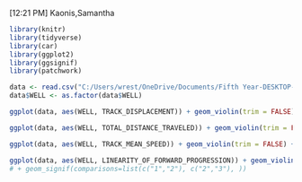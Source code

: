 [12:21 PM] Kaonis,Samantha
```r
library(knitr)
library(tidyverse)
library(car)
library(ggplot2)
library(ggsignif)
library(patchwork)
```

```r
data <- read.csv("C:/Users/wrest/OneDrive/Documents/Fifth Year-DESKTOP-P7DLT30/Ghosh Lab/Imaging data/11_3_21 - Raw/11_3_21 - violin - wound - 12-14hr.csv")
data$WELL <- as.factor(data$WELL)
```

```r
ggplot(data, aes(WELL, TRACK_DISPLACEMENT)) + geom_violin(trim = FALSE) + theme_classic() + geom_boxplot(width = 0.1) + labs(title = "Control Track Displacement (μm)")

ggplot(data, aes(WELL, TOTAL_DISTANCE_TRAVELED)) + geom_violin(trim = FALSE) + theme_classic() + geom_boxplot(width = 0.1) + labs(title = "Control Track Distance (μm)")

ggplot(data, aes(WELL, TRACK_MEAN_SPEED)) + geom_violin(trim = FALSE) + theme_classic() + geom_boxplot(width = 0.1) + labs(title = "Control Mean Speed (μm/s)")

ggplot(data, aes(WELL, LINEARITY_OF_FORWARD_PROGRESSION)) + geom_violin(trim = FALSE) + theme_classic() + geom_boxplot(width = 0.1) + labs(title = "Control Linearity of Forward Progression")
# + geom_signif(comparisons=list(c("1","2"), c("2","3"), ))
```